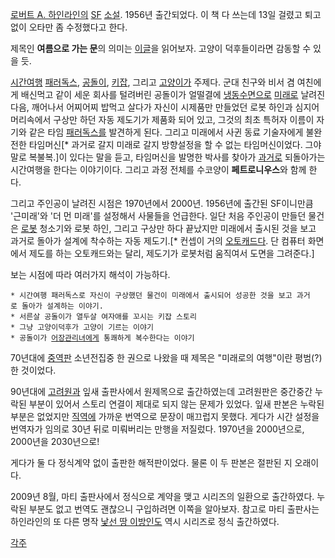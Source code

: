 {{{+1 The Door Into Summer}}}

[[로버트 A. 하인라인]]의 [[SF]] [[소설]]. 1956년 출간되었다. 이 책 다 쓰는데 13일 걸렸고 퇴고 없이 오타만 좀 수정했다고 한다.

제목인 '''여름으로 가는 문'''의 의미는 [http://qiqqiq.egloos.com/5077922 이글]을 읽어보자. 고양이 덕후들이라면 감동할 수 있을 듯.

[[시간여행]] [[패러독스]], [[공돌이]], [[키잡]], 그리고 [[고양이]]가 주제다. 군대 친구와 비서 겸 여친에게 배신먹고 같이 세운 회사를 털려버린 공돌이가 얼떨결에 [[냉동수면]]으로 [[미래]]로 날려진 다음, 깨어나서 어찌어찌 밥먹고 살다가 자신이 시제품만 만들었던 로봇 하인과 심지어 머리속에서 구상만 하던 자동 제도기가 제품화 되어 있고, 그것의 최초 특허자 이름이 자기와 같은 타임 [[패러독스]]를 발견하게 된다. 그리고 미래에서 사귄 동료 기술자에게 불완전한 타임머신[* 과거로 갈지 미래로 갈지 방향설정을 할 수 없는 타임머신이었다. 그야말로 복불복.]이 있다는 말을 듣고, 타임머신을 발명한 박사를 찾아가 [[과거]]로 되돌아가는 시간여행을 한다는 이야기이다. 그리고 과정 전체를 수코양이 '''페트로니우스'''와 함께 한다. 

그리고 주인공이 날려진 시점은 1970년에서 2000년. 1956년에 출간된 SF이니만큼 '근미래'와 '더 먼 미래'를 설정해서 사물들을 언급한다. 일단 처음 주인공이 만들던 물건은 [[로봇]] 청소기와 로봇 하인, 그리고 구상만 하다 끝났지만 미래에서 출시된 것을 보고 과거로 돌아가 설계에 착수하는 자동 제도기.[* 컨셉이 거의 [[오토캐드]]다. 단 컴퓨터 화면에서 제도를 하는 오토캐드와는 달리, 제도기가 로봇처럼 움직여서 도면을 그려준다.]

보는 시점에 따라 여러가지 해석이 가능하다. 
 * 시간여행 패러독스로 자신이 구상했던 물건이 미래에서 출시되어 성공한 것을 보고 과거로 돌아가 설계하는 이야기.
 * 서른살 공돌이가 열두살 여자애를 꼬시는 키잡 스토리
 * 그냥 고양이덕후가 고양이 기르는 이야기 
 * 공돌이가 [[어장관리]]녀에게 통쾌하게 복수한다는 이야기

70년대에 [[중역]]판 소년전집중 한 권으로 나왔을 때 제목은 "미래로의 여행"이란 평범(?)한 것이었다. 

90년대에 [[고려원]]과 잎새 출판사에서 원제목으로 출간하였는데 고려원판은 중간중간 누락된 부분이 있어서 스토리 연결이 제대로 되지 않는 문제가 있었다. 잎새 판본은 누락된 부분은 없었지만 [[직역]]에 가까운 번역으로 문장이 매끄럽지 못했다. 게다가 시간 설정을 번역자가 임의로 30년 뒤로 미뤄버리는 만행을 저질렀다. 1970년을 2000년으로, 2000년을 2030년으로!

게다가 둘 다 정식계약 없이 출판한 해적판이었다. 물론 이 두 판본은 절판된 지 오래이다.

2009년 8월, 마티 출판사에서 정식으로 계약을 맺고 <GONZO>시리즈의 일환으로 출간하였다. 누락된 부분도 없고 번역도 괜찮으니 구입하려면 이쪽을 알아보자. 참고로 마티 출판사는 하인라인의 또 다른 명작 [[낯선 땅 이방인]]도 역시 <GONZO>시리즈로 정식 출간하였다. 

[[각주]]

